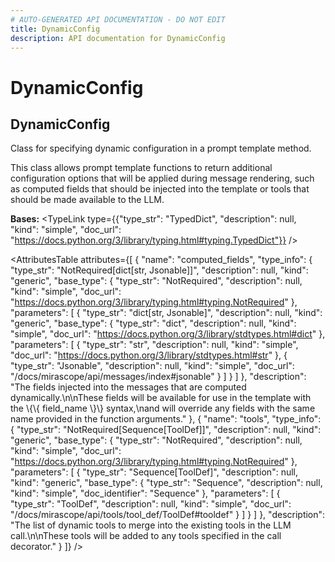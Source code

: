 ```yaml
---
# AUTO-GENERATED API DOCUMENTATION - DO NOT EDIT
title: DynamicConfig
description: API documentation for DynamicConfig
---
```


# DynamicConfig

## <ApiType type="Class" path="prompt_templates/dynamic_config/DynamicConfig" symbolName="DynamicConfig" /> DynamicConfig

Class for specifying dynamic configuration in a prompt template method.

This class allows prompt template functions to return additional configuration
options that will be applied during message rendering, such as computed fields
that should be injected into the template or tools that should be made available
to the LLM.

**Bases:** 
<TypeLink type={{"type_str": "TypedDict", "description": null, "kind": "simple", "doc_url": "https://docs.python.org/3/library/typing.html#typing.TypedDict"}} />

<AttributesTable
  attributes={[
  {
    "name": "computed_fields",
    "type_info": {
      "type_str": "NotRequired[dict[str, Jsonable]]",
      "description": null,
      "kind": "generic",
      "base_type": {
        "type_str": "NotRequired",
        "description": null,
        "kind": "simple",
        "doc_url": "https://docs.python.org/3/library/typing.html#typing.NotRequired"
      },
      "parameters": [
        {
          "type_str": "dict[str, Jsonable]",
          "description": null,
          "kind": "generic",
          "base_type": {
            "type_str": "dict",
            "description": null,
            "kind": "simple",
            "doc_url": "https://docs.python.org/3/library/stdtypes.html#dict"
          },
          "parameters": [
            {
              "type_str": "str",
              "description": null,
              "kind": "simple",
              "doc_url": "https://docs.python.org/3/library/stdtypes.html#str"
            },
            {
              "type_str": "Jsonable",
              "description": null,
              "kind": "simple",
              "doc_url": "/docs/mirascope/api/messages/index#jsonable"
            }
          ]
        }
      ]
    },
    "description": "The fields injected into the messages that are computed dynamically.\n\nThese fields will be available for use in the template with the \\{\\{ field_name \\}\\} syntax,\nand will override any fields with the same name provided in the function arguments."
  },
  {
    "name": "tools",
    "type_info": {
      "type_str": "NotRequired[Sequence[ToolDef]]",
      "description": null,
      "kind": "generic",
      "base_type": {
        "type_str": "NotRequired",
        "description": null,
        "kind": "simple",
        "doc_url": "https://docs.python.org/3/library/typing.html#typing.NotRequired"
      },
      "parameters": [
        {
          "type_str": "Sequence[ToolDef]",
          "description": null,
          "kind": "generic",
          "base_type": {
            "type_str": "Sequence",
            "description": null,
            "kind": "simple",
            "doc_identifier": "Sequence"
          },
          "parameters": [
            {
              "type_str": "ToolDef",
              "description": null,
              "kind": "simple",
              "doc_url": "/docs/mirascope/api/tools/tool_def/ToolDef#tooldef"
            }
          ]
        }
      ]
    },
    "description": "The list of dynamic tools to merge into the existing tools in the LLM call.\n\nThese tools will be added to any tools specified in the call decorator."
  }
]}
/>

